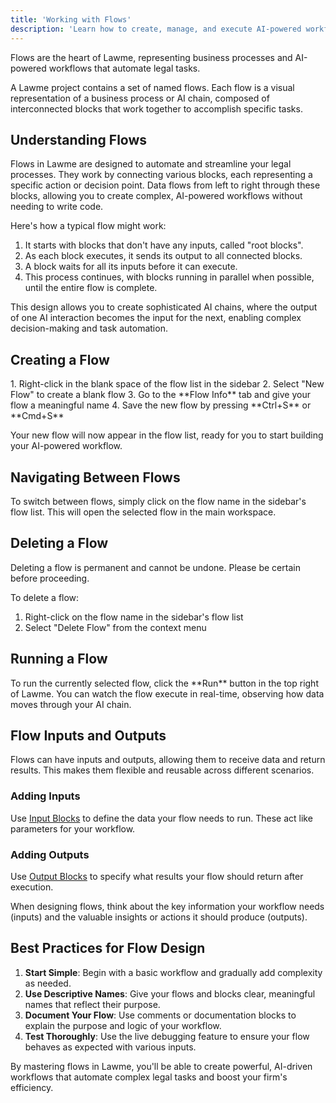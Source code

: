 ```yaml
---
title: 'Working with Flows'
description: 'Learn how to create, manage, and execute AI-powered workflows in Lawme'
---
```


<Callout type="info">
  Flows are the heart of Lawme, representing business processes and AI-powered workflows that automate legal tasks.
</Callout>

A Lawme project contains a set of named flows. Each flow is a visual representation of a business process or AI chain, composed of interconnected blocks that work together to accomplish specific tasks.

## Understanding Flows

Flows in Lawme are designed to automate and streamline your legal processes. They work by connecting various blocks, each representing a specific action or decision point. Data flows from left to right through these blocks, allowing you to create complex, AI-powered workflows without needing to write code.

Here's how a typical flow might work:

1. It starts with blocks that don't have any inputs, called "root blocks".
2. As each block executes, it sends its output to all connected blocks.
3. A block waits for all its inputs before it can execute.
4. This process continues, with blocks running in parallel when possible, until the entire flow is complete.

This design allows you to create sophisticated AI chains, where the output of one AI interaction becomes the input for the next, enabling complex decision-making and task automation.

## Creating a Flow

<Steps>
  1. Right-click in the blank space of the flow list in the sidebar
  2. Select "New Flow" to create a blank flow
  3. Go to the **Flow Info** tab and give your flow a meaningful name
  4. Save the new flow by pressing **Ctrl+S** or **Cmd+S**
</Steps>

Your new flow will now appear in the flow list, ready for you to start building your AI-powered workflow.

## Navigating Between Flows

To switch between flows, simply click on the flow name in the sidebar's flow list. This will open the selected flow in the main workspace.

## Deleting a Flow

<Warning>
  Deleting a flow is permanent and cannot be undone. Please be certain before proceeding.
</Warning>

To delete a flow:
1. Right-click on the flow name in the sidebar's flow list
2. Select "Delete Flow" from the context menu

## Running a Flow

<Card title="Executing Your Workflow" icon="play">
  To run the currently selected flow, click the **Run** button in the top right of Lawme. You can watch the flow execute in real-time, observing how data moves through your AI chain.
</Card>

## Flow Inputs and Outputs

Flows can have inputs and outputs, allowing them to receive data and return results. This makes them flexible and reusable across different scenarios.

### Adding Inputs

Use [Input Blocks](../../block-reference/input) to define the data your flow needs to run. These act like parameters for your workflow.

### Adding Outputs

Use [Output Blocks](../../block-reference/output) to specify what results your flow should return after execution.

<Tip>
  When designing flows, think about the key information your workflow needs (inputs) and the valuable insights or actions it should produce (outputs).
</Tip>

## Best Practices for Flow Design

1. **Start Simple**: Begin with a basic workflow and gradually add complexity as needed.
2. **Use Descriptive Names**: Give your flows and blocks clear, meaningful names that reflect their purpose.
3. **Document Your Flow**: Use comments or documentation blocks to explain the purpose and logic of your workflow.
4. **Test Thoroughly**: Use the live debugging feature to ensure your flow behaves as expected with various inputs.

By mastering flows in Lawme, you'll be able to create powerful, AI-driven workflows that automate complex legal tasks and boost your firm's efficiency.
